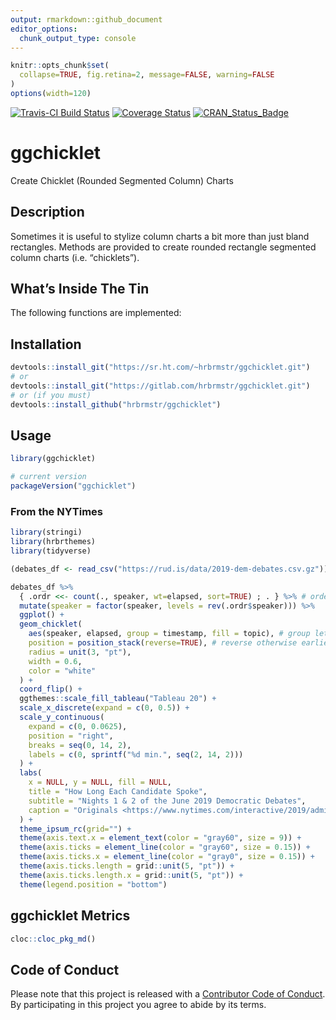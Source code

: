 ```yaml
---
output: rmarkdown::github_document
editor_options: 
  chunk_output_type: console
---
```

```r
knitr::opts_chunk$set(
  collapse=TRUE, fig.retina=2, message=FALSE, warning=FALSE
)
options(width=120)
```

[![Travis-CI Build Status](https://travis-ci.org/hrbrmstr/ggchicklet.svg?branch=master)](https://travis-ci.org/hrbrmstr/ggchicklet) 
[![Coverage Status](https://codecov.io/gh/hrbrmstr/ggchicklet/branch/master/graph/badge.svg)](https://codecov.io/gh/hrbrmstr/ggchicklet)
[![CRAN_Status_Badge](http://www.r-pkg.org/badges/version/ggchicklet)](https://cran.r-project.org/package=ggchicklet)

# ggchicklet

Create Chicklet (Rounded Segmented Column) Charts

## Description

Sometimes it is useful to stylize column charts a bit more
than just bland rectangles. Methods are provided to create rounded
rectangle segmented column charts (i.e. "chicklets").

## What's Inside The Tin

The following functions are implemented:

## Installation

```r
devtools::install_git("https://sr.ht.com/~hrbrmstr/ggchicklet.git")
# or
devtools::install_git("https://gitlab.com/hrbrmstr/ggchicklet.git")
# or (if you must)
devtools::install_github("hrbrmstr/ggchicklet")
```

## Usage

```r
library(ggchicklet)

# current version
packageVersion("ggchicklet")

```

### From the NYTimes

```r
library(stringi)
library(hrbrthemes)
library(tidyverse)

(debates_df <- read_csv("https://rud.is/data/2019-dem-debates.csv.gz"))

debates_df %>% 
  { .ordr <<- count(., speaker, wt=elapsed, sort=TRUE) ; . } %>% # order by who had the most time
  mutate(speaker = factor(speaker, levels = rev(.ordr$speaker))) %>% 
  ggplot() +
  geom_chicklet(
    aes(speaker, elapsed, group = timestamp, fill = topic), # group lets us use temporal order vs fill order
    position = position_stack(reverse=TRUE), # reverse otherwise earliest is at end
    radius = unit(3, "pt"), 
    width = 0.6, 
    color = "white"
  ) +
  coord_flip() +
  ggthemes::scale_fill_tableau("Tableau 20") +
  scale_x_discrete(expand = c(0, 0.5)) +
  scale_y_continuous(
    expand = c(0, 0.0625), 
    position = "right",
    breaks = seq(0, 14, 2),
    labels = c(0, sprintf("%d min.", seq(2, 14, 2)))
  ) +
  labs(
    x = NULL, y = NULL, fill = NULL,
    title = "How Long Each Candidate Spoke",
    subtitle = "Nights 1 & 2 of the June 2019 Democratic Debates",
    caption = "Originals <https://www.nytimes.com/interactive/2019/admin/100000006581096.embedded.html?>\n<https://www.nytimes.com/interactive/2019/admin/100000006584572.embedded.html?>\nby @nytimes Weiyi Cai, Jason Kao, Jasmine C. Lee, Alicia Parlapiano and Jugal K. Patel\nEach bar segment represents the length of a candidate’s response to a question.\n#rstats reproduction by @hrbrmstr"
  ) +
  theme_ipsum_rc(grid="") +
  theme(axis.text.x = element_text(color = "gray60", size = 9)) +
  theme(axis.ticks = element_line(color = "gray60", size = 0.15)) +
  theme(axis.ticks.x = element_line(color = "gray0", size = 0.15)) +
  theme(axis.ticks.length = grid::unit(5, "pt")) +
  theme(axis.ticks.length.x = grid::unit(5, "pt")) +
  theme(legend.position = "bottom")
```

## ggchicklet Metrics

```r
cloc::cloc_pkg_md()
```

## Code of Conduct

Please note that this project is released with a [Contributor Code of Conduct](CONDUCT.md). 
By participating in this project you agree to abide by its terms.
